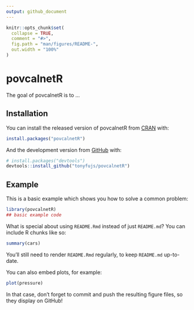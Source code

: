 ```yaml
---
output: github_document
---
```


<!-- README.md is generated from README.Rmd. Please edit that file -->

```r
knitr::opts_chunk$set(
  collapse = TRUE,
  comment = "#>",
  fig.path = "man/figures/README-",
  out.width = "100%"
)
```
# povcalnetR

<!-- badges: start -->
<!-- badges: end -->

The goal of povcalnetR is to ...

## Installation

You can install the released version of povcalnetR from [CRAN](https://CRAN.R-project.org) with:

``` r
install.packages("povcalnetR")
```

And the development version from [GitHub](https://github.com/) with:

``` r
# install.packages("devtools")
devtools::install_github("tonyfujs/povcalnetR")
```
## Example

This is a basic example which shows you how to solve a common problem:

```r
library(povcalnetR)
## basic example code
```

What is special about using `README.Rmd` instead of just `README.md`? You can include R chunks like so:

```r
summary(cars)
```

You'll still need to render `README.Rmd` regularly, to keep `README.md` up-to-date.

You can also embed plots, for example:

```r
plot(pressure)
```

In that case, don't forget to commit and push the resulting figure files, so they display on GitHub!
